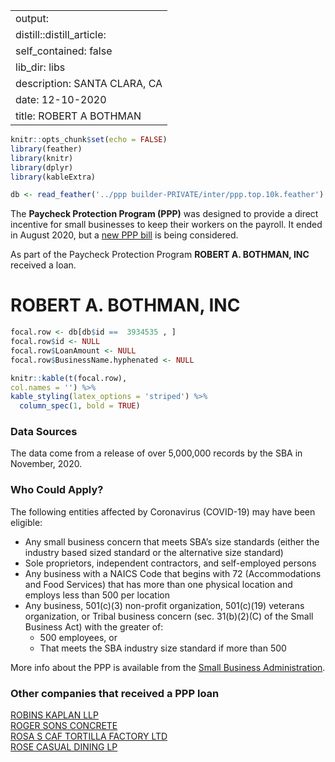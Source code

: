 
---
output:
  distill::distill_article:
    self_contained: false
    lib_dir: libs
description: SANTA CLARA, CA 
date: 12-10-2020
title: ROBERT A BOTHMAN 
---




```r
knitr::opts_chunk$set(echo = FALSE)
library(feather)
library(knitr)
library(dplyr)
library(kableExtra)

db <- read_feather('../ppp builder-PRIVATE/inter/ppp.top.10k.feather')

```



The **Paycheck Protection Program (PPP)** was designed to provide a direct incentive for small businesses to keep their workers on the payroll. It ended in August 2020, but a [new PPP bill](https://thehill.com/policy/finance/529092-bipartisan-support-for-new-ppp-loans-gains-momentum-in-congress) is being considered.

As part of the Paycheck Protection Program **ROBERT A. BOTHMAN, INC** received a loan.


# ROBERT A. BOTHMAN, INC 

```r
focal.row <- db[db$id ==  3934535 , ]
focal.row$id <- NULL
focal.row$LoanAmount <- NULL
focal.row$BusinessName.hyphenated <- NULL

knitr::kable(t(focal.row), 
col.names = '') %>%
kable_styling(latex_options = 'striped') %>%
  column_spec(1, bold = TRUE)


```

### Data Sources

The data come from a release of over 5,000,000 records by the SBA in November, 2020.


### Who Could Apply?

The following entities affected by Coronavirus (COVID-19) may have been eligible:

+ Any small business concern that meets SBA’s size standards (either the industry based sized standard or the alternative size standard)
+ Sole proprietors, independent contractors, and self-employed persons
+ Any business with a NAICS Code that begins with 72 (Accommodations and Food Services) that has more than one physical location and employs less than 500 per location
+ Any business, 501(c)(3) non-profit organization, 501(c)(19) veterans organization, or Tribal business concern (sec. 31(b)(2)(C) of the Small Business Act) with the greater of:
  + 500 employees, or 
  + That meets the SBA industry size standard if more than 500


More info about the PPP is available from the [Small Business Administration](https://www.sba.gov/funding-programs/loans/coronavirus-relief-options/paycheck-protection-program).

 
### Other companies that received a PPP loan 
   
 [ROBINS KAPLAN LLP](/Paycheck-Protection-Program/3954346-ROBINS-KAPLAN-LLP) <br> [ROGER SONS CONCRETE](/Paycheck-Protection-Program/3968672-ROGER-SONS-CONCRETE) <br> [ROSA S CAF TORTILLA FACTORY LTD](/Paycheck-Protection-Program/3988188-ROSA-S-CAF-TORTILLA-FACTORY-LTD) <br> [ROSE CASUAL DINING LP](/Paycheck-Protection-Program/3989607-ROSE-CASUAL-DINING-LP) <br>